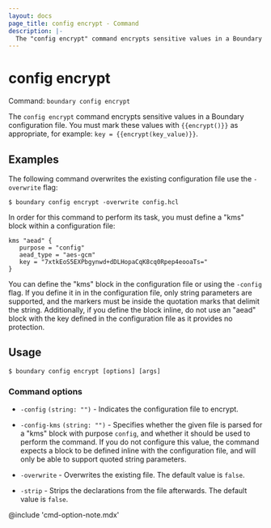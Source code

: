 ```yaml
---
layout: docs
page_title: config encrypt - Command
description: |-
  The "config encrypt" command encrypts sensitive values in a Boundary's configuration file. These values must be marked with {{encrypt()}} as appropriate.
---
```


# config encrypt

Command: `boundary config encrypt`

The `config encrypt` command encrypts sensitive values in a Boundary
configuration file. You must mark these values with `{{encrypt()}}` as
appropriate, for example: `key = {{encrypt(key_value)}}`.


## Examples

The following command overwrites the existing configuration file use the `-overwrite` flag:

```shell-session
$ boundary config encrypt -overwrite config.hcl
```

In order for this command to perform its task, you must define a "kms" block within a configuration file:

```hcl
kms "aead" {
   purpose = "config"
   aead_type = "aes-gcm"
   key = "7xtkEoS5EXPbgynwd+dDLHopaCqK8cq0Rpep4eooaTs="
}
```

You can define the "kms" block in the configuration file or using the `-config`
flag. If you define it in in the configuration file, only string parameters are
supported, and the markers must be inside the quotation marks that delimit the string.
Additionally, if you define the block inline, do not use an "aead" block with
the key defined in the configuration file as it provides no protection.

## Usage

<CodeBlockConfig hideClipboard>

```shell-session
$ boundary config encrypt [options] [args]
```

</CodeBlockConfig>


### Command options

- `-config` `(string: "")` - Indicates the configuration file to encrypt.

- `-config-kms` `(string: "")` - Specifies whether the given file is parsed for
   a "kms" block with purpose `config`, and whether it should be used to perform the command.
   If you do not configure this value, the command expects a block to be defined inline with the configuration file, and will only be able to support quoted string parameters.

- `-overwrite`  - Overwrites the existing file. The default value is
  `false`.

- `-strip`  - Strips the declarations from the file afterwards.
  The default value is `false`.

@include 'cmd-option-note.mdx'
